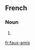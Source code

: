 ==French==

===Noun===
{{head|fr|plural|sort=faux amis}} {{m|p}}

# {{plural of|faux-ami|lang=fr|sort=faux amis}}

[[fr:faux-amis]]